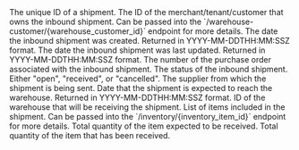 <Expandable title="Inbound Shipment">

<ResponseField name="id" type="string">
The unique ID of a shipment.
</ResponseField>

<ResponseField name="warehouse_customer_id" type="string or null">
  The ID of the merchant/tenant/customer that owns the inbound shipment.
  Can be passed into the `/warehouse-customer/{warehouse_customer_id}` endpoint for more details.
</ResponseField>

<ResponseField name="created_date" type="string">
  The date the inbound shipment was created. Returned in YYYY-MM-DDTHH:MM:SSZ format.
</ResponseField>

<ResponseField name="updated_date" type="string">
  The date the inbound shipment was last updated. Returned in YYYY-MM-DDTHH:MM:SSZ format.
</ResponseField>

<ResponseField name="purchase_order_number" type="string or null">
  The number of the purchase order associated with the inbound shipment.
</ResponseField>

<ResponseField name="status" type="string">
  The status of the inbound shipment. Either "open", "received", or "cancelled".
</ResponseField>

<ResponseField name="supplier" type="string or null">
  The supplier from which the shipment is being sent.
</ResponseField>

<ResponseField name="expected_arrival_date" type="string or null">
  Date that the shipment is expected to reach the warehouse. Returned in YYYY-MM-DDTHH:MM:SSZ format.
</ResponseField>

<ResponseField name="warehouse_id" type="string or null">
  ID of the warehouse that will be receiving the shipment.
</ResponseField>

<ResponseField name="line_items" type="list of line items">
  List of items included in the shipment.
<Expandable title="Line Item" defaultOpen="true">

<ResponseField name="inventory_item_id" type="string">
  Can be passed into the `/inventory/{inventory_item_id}` endpoint for more details.
</ResponseField>

<ResponseField name="sku" type="string or null">
</ResponseField>

<ResponseField name="expected_quantity" type="integer">
  Total quantity of the item expected to be received.
</ResponseField>

<ResponseField name="received_quantity" type="integer">
  Total quantity of the item that has been received.
</ResponseField>

</Expandable>
</ResponseField>

</Expandable>

